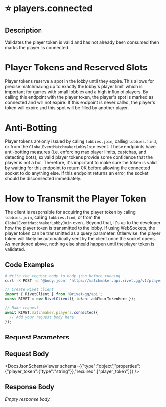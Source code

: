 

# ⭐️ players.connected

## Description

Validates the player token is valid and has not already been consumed then
marks the player as connected.
# Player Tokens and Reserved Slots
Player tokens reserve a spot in the lobby until they expire. This allows for
precise matchmaking up to exactly the lobby's player limit, which is
important for games with small lobbies and a high influx of players.
By calling this endpoint with the player token, the player's spot is marked
as connected and will not expire. If this endpoint is never called, the
player's token will expire and this spot will be filled by another player.
# Anti-Botting
Player tokens are only issued by caling `lobbies.join`, calling `lobbies.find`, or
from the `GlobalEventMatchmakerLobbyJoin` event.
These endpoints have anti-botting measures (i.e. enforcing max player
limits, captchas, and detecting bots), so valid player tokens provide some
confidence that the player is not a bot.
Therefore, it's important to make sure the token is valid by waiting for
this endpoint to return OK before allowing the connected socket to do
anything else. If this endpoint returns an error, the socket should be
disconnected immediately.
# How to Transmit the Player Token
The client is responsible for acquiring the player token by caling
`lobbies.join`, calling `lobbies.find`, or from the `GlobalEventMatchmakerLobbyJoin`
event.  Beyond that, it's up to the developer how the player token is
transmitted to the lobby.
If using WebSockets, the player token can be transmitted as a query
parameter.
Otherwise, the player token will likely be automatically sent by the client
once the socket opens. As mentioned above, nothing else should happen until
the player token is validated.



## Code Examples

<CodeGroup title='Request' tag='POST' label='https://matchmaker.api.rivet.gg/v1/players/connected'>

```bash {{ title: 'cURL' }}
# Write the request body to body.json before running
curl -X POST -d '@body.json' 'https://matchmaker.api.rivet.gg/v1/players/connected'
```

```ts
// Create Rivet client
import { RivetClient } from '@rivet-gg/api';
const RIVET = new RivetClient({ token: addYourTokenHere });

// Make request
await RIVET.matchmaker.players.connected({
  // Add your request body here
});
```

</CodeGroup>


## Request Parameters


## Request Body

<DocsJsonSchemaViewer schema={{"type":"object","properties":{"player_token":{"type":"string"}},"required":["player_token"]}} />


## Response Body

_Empty response body._
